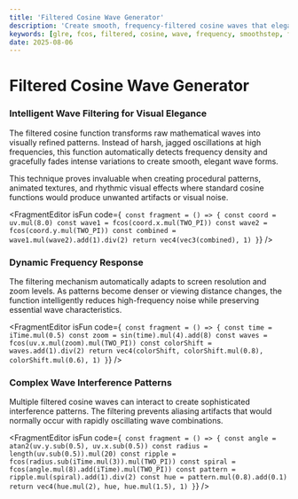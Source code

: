 ```yaml
---
title: 'Filtered Cosine Wave Generator'
description: 'Create smooth, frequency-filtered cosine waves that elegantly fade high-frequency oscillations for stunning visual effects'
keywords: [glre, fcos, filtered, cosine, wave, frequency, smoothstep, fwidth, math]
date: 2025-08-06
---
```



# Filtered Cosine Wave Generator

### Intelligent Wave Filtering for Visual Elegance

The filtered cosine function transforms raw mathematical waves into visually refined patterns. Instead of harsh, jagged oscillations at high frequencies, this function automatically detects frequency density and gracefully fades intense variations to create smooth, elegant wave forms.

This technique proves invaluable when creating procedural patterns, animated textures, and rhythmic visual effects where standard cosine functions would produce unwanted artifacts or visual noise.

<FragmentEditor
        isFun
        code={`
const fragment = () => {
        const coord = uv.mul(8.0)
        const wave1 = fcos(coord.x.mul(TWO_PI))
        const wave2 = fcos(coord.y.mul(TWO_PI))
        const combined = wave1.mul(wave2).add(1).div(2)
        return vec4(vec3(combined), 1)
}`}
/>

### Dynamic Frequency Response

The filtering mechanism automatically adapts to screen resolution and zoom levels. As patterns become denser or viewing distance changes, the function intelligently reduces high-frequency noise while preserving essential wave characteristics.

<FragmentEditor
        isFun
        code={`
const fragment = () => {
        const time = iTime.mul(0.5)
        const zoom = sin(time).mul(4).add(8)
        const waves = fcos(uv.x.mul(zoom).mul(TWO_PI))
        const colorShift = waves.add(1).div(2)
        return vec4(colorShift, colorShift.mul(0.8), colorShift.mul(0.6), 1)
}`}
/>

### Complex Wave Interference Patterns

Multiple filtered cosine waves can interact to create sophisticated interference patterns. The filtering prevents aliasing artifacts that would normally occur with rapidly oscillating wave combinations.

<FragmentEditor
        isFun
        code={`
const fragment = () => {
        const angle = atan2(uv.y.sub(0.5), uv.x.sub(0.5))
        const radius = length(uv.sub(0.5)).mul(20)
        const ripple = fcos(radius.sub(iTime.mul(3)).mul(TWO_PI))
        const spiral = fcos(angle.mul(8).add(iTime).mul(TWO_PI))
        const pattern = ripple.mul(spiral).add(1).div(2)
        const hue = pattern.mul(0.8).add(0.1)
        return vec4(hue.mul(2), hue, hue.mul(1.5), 1)
}`}
/>